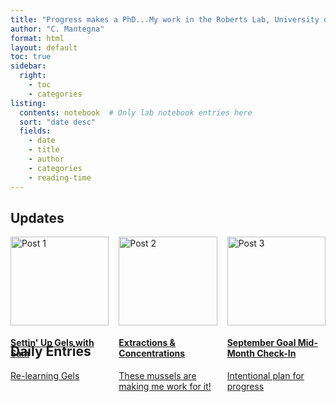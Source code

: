 ```yaml
---
title: "Progress makes a PhD...My work in the Roberts Lab, University of Washington"
author: "C. Mantegna"
format: html
layout: default
toc: true
sidebar:
  right:
    - toc
    - categories
listing:
  contents: notebook  # Only lab notebook entries here
  sort: "date desc"
  fields: 
    - date
    - title
    - author
    - categories
    - reading-time
---
```


## Updates

```{=html}
<div class="card-grid" style="display: flex; gap: 1rem; flex-wrap: wrap;">

  <div class="card" style="flex: 1;">
    <a href="posts/post20240828.qmd"> 
      <img src="images/gel.png" alt="Post 1" style="width:100%"/>
      <div>
        <h4><b>Settin' Up Gels with Sam</b></h4>
        <p>Re-learning Gels</p>
      </div>
    </a>
  </div>

  <div class="card" style="flex: 1;">
    <a href="posts/post20240829.qmd"> 
      <img src="images/tubes.jpeg" alt="Post 2" style="width:100%"/>
      <div>
        <h4><b>Extractions & Concentrations</b></h4>
        <p>These mussels are making me work for it!</p>
      </div>
    </a>
  </div>

  <div class="card" style="flex: 1;">
    <a href="posts/post20240917.qmd"> 
      <img src="images/chiton.png" alt="Post 3" style="width:100%"/>
      <div>
        <h4><b>September Goal Mid-Month Check-In</b></h4>
        <p>Intentional plan for progress</p>
      </div>
    </a>
  </div>

</div>
```
## Daily Entries

<!-- The listing feature will automatically generate the list of posts -->
